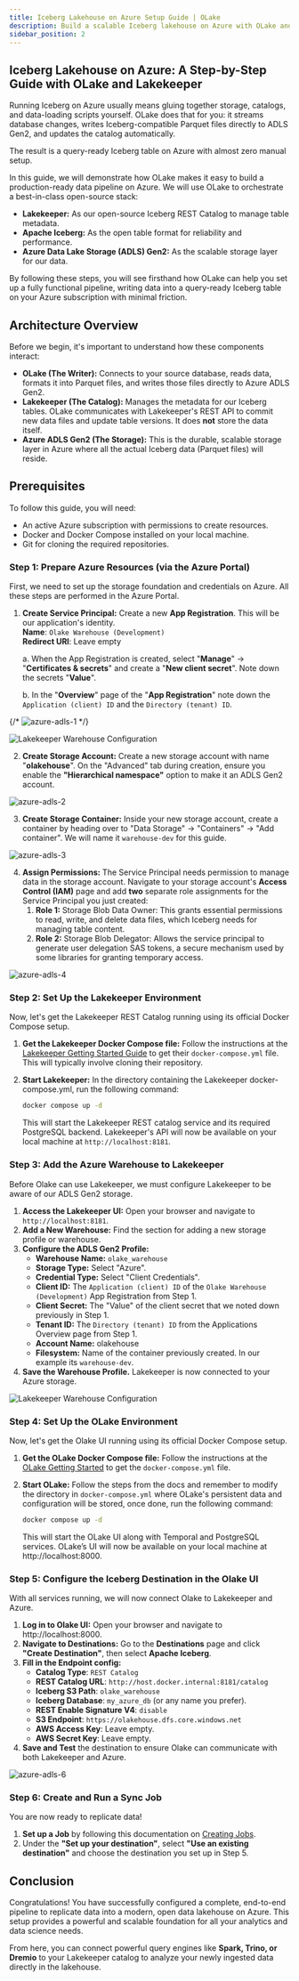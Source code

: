 ```yaml
---
title: Iceberg Lakehouse on Azure Setup Guide | OLake
description: Build a scalable Iceberg lakehouse on Azure with OLake and Lakekeeper for seamless data pipelines using ADLS Gen2 and REST catalog integration
sidebar_position: 2
---
```


## Iceberg Lakehouse on Azure: A Step-by-Step Guide with OLake and Lakekeeper
Running Iceberg on Azure usually means gluing together storage, catalogs, and data-loading scripts yourself. OLake does that for you: it streams database changes, writes Iceberg-compatible Parquet files directly to ADLS Gen2, and updates the catalog automatically. 

The result is a query-ready Iceberg table on Azure with almost zero manual setup.   

In this guide, we will demonstrate how OLake makes it easy to build a production-ready data pipeline on Azure. We will use OLake to orchestrate a best-in-class open-source stack: 

* **Lakekeeper:** As our open-source Iceberg REST Catalog to manage table metadata.   
* **Apache Iceberg:** As the open table format for reliability and performance.   
* **Azure Data Lake Storage (ADLS) Gen2:** As the scalable storage layer for our data. 

By following these steps, you will see firsthand how OLake can help you set up a fully functional pipeline, writing data into a query-ready Iceberg table on your Azure subscription with minimal friction.   

## Architecture Overview
Before we begin, it's important to understand how these components interact: 

* **OLake (The Writer):** Connects to your source database, reads data, formats it into Parquet files, and writes those files directly to Azure ADLS Gen2.   
* **Lakekeeper (The Catalog):** Manages the metadata for our Iceberg tables. OLake communicates with Lakekeeper's REST API to commit new data files and update table versions. It does **not** store the data itself.   
* **Azure ADLS Gen2 (The Storage):** This is the durable, scalable storage layer in Azure where all the actual Iceberg data (Parquet files) will reside. 

## Prerequisites
To follow this guide, you will need: 

* An active Azure subscription with permissions to create resources.   
* Docker and Docker Compose installed on your local machine.   
* Git for cloning the required repositories. 

### Step 1: Prepare Azure Resources (via the Azure Portal)
First, we need to set up the storage foundation and credentials on Azure. All these steps are performed in the Azure Portal. 

1. **Create Service Principal:** Create a new **App Registration**. This will be our application's identity.   
    **Name**: `Olake Warehouse (Development)`   
    **Redirect URI**: Leave empty   

    a. When the App Registration is created, select "**Manage**" -> "**Certificates & secrets**" and create a "**New client secret**". Note down the secrets "**Value**".   

    b. In the "**Overview**" page of the "**App Registration**" note down the `Application (client) ID` and the `Directory (tenant) ID`. 

{/* ![azure-adls-1](/img/docs/adls/azure-adls-1.webp) */}

<img src="/img/docs/adls/azure-adls-1.webp" width={680}  alt="Lakekeeper Warehouse Configuration" loading="lazy" decoding="async" />


2. **Create Storage Account:** Create a new storage account with name "**olakehouse**". On the "Advanced" tab during creation, ensure you enable the **"Hierarchical namespace"** option to make it an ADLS Gen2 account.   
      
![azure-adls-2](/img/docs/adls/azure-adls-2.webp)

3. **Create Storage Container:** Inside your new storage account, create a container by heading over to "Data Storage" → "Containers" → "Add container". We will name it `warehouse-dev` for this guide.   
      
![azure-adls-3](/img/docs/adls/azure-adls-3.webp)

4. **Assign Permissions:** The Service Principal needs permission to manage data in the storage account. Navigate to your storage account's **Access Control (IAM)** page and add **two** separate role assignments for the Service Principal you just created:   
    1. **Role 1:** Storage Blob Data Owner: This grants essential permissions to read, write, and delete data files, which Iceberg needs for managing table content.   
    2. **Role 2:** Storage Blob Delegator: Allows the service principal to generate user delegation SAS tokens, a secure mechanism used by some libraries for granting temporary access. 

    
![azure-adls-4](/img/docs/adls/azure-adls-4.webp)

### Step 2: Set Up the Lakekeeper Environment
Now, let's get the Lakekeeper REST Catalog running using its official Docker Compose setup. 

1. **Get the Lakekeeper Docker Compose file:** Follow the instructions at the [Lakekeeper Getting Started Guide](https://docs.lakekeeper.io/getting-started/) to get their `docker-compose.yml` file. This will typically involve cloning their repository.   
2. **Start Lakekeeper:** In the directory containing the Lakekeeper docker-compose.yml, run the following command:   
   
   ```sh
   docker compose up -d   
   ```

   This will start the Lakekeeper REST catalog service and its required PostgreSQL backend. Lakekeeper's API will now be available on your local machine at `http://localhost:8181`. 

### Step 3: Add the Azure Warehouse to Lakekeeper
Before Olake can use Lakekeeper, we must configure Lakekeeper to be aware of our ADLS Gen2 storage. 

1. **Access the Lakekeeper UI:** Open your browser and navigate to `http://localhost:8181`.   
2. **Add a New Warehouse:** Find the section for adding a new storage profile or warehouse.   
3. **Configure the ADLS Gen2 Profile:**   
    * **Warehouse Name:** `olake_warehouse`   
    * **Storage Type:** Select "Azure".   
    * **Credential Type:** Select "Client Credentials".   
    * **Client ID:** The `Application (client) ID` of the `Olake Warehouse (Development)` App Registration from Step 1.   
    * **Client Secret:** The "Value" of the client secret that we noted down previously in Step 1.   
    * **Tenant ID:** The `Directory (tenant) ID` from the Applications Overview page from Step 1.   
    * **Account Name:** olakehouse   
    * **Filesystem:** Name of the container previously created. In our example its `warehouse-dev`.   
4. **Save the Warehouse Profile.** Lakekeeper is now connected to your Azure storage.   


<img src="/img/docs/adls/azure-adls-5.webp" width={630} alt="Lakekeeper Warehouse Configuration" loading="lazy" decoding="async" />

### Step 4: Set Up the OLake Environment
Now, let's get the Olake UI running using its official Docker Compose setup. 

1. **Get the OLake Docker Compose file:** Follow the instructions at the [OLake Getting Started](/docs/getting-started/quickstart) to get the `docker-compose.yml` file.   
2. **Start OLake:** Follow the steps from the docs and remember to modify the directory in `docker-compose.yml` where OLake's persistent data and configuration will be stored, once done, run the following command:   
    
    ```sh
    docker compose up -d   
    ```
   
   This will start the OLake UI along with Temporal and PostgreSQL services. OLake’s UI will now be available on your local machine at http://localhost:8000. 

### Step 5: Configure the Iceberg Destination in the Olake UI
With all services running, we will now connect Olake to Lakekeeper and Azure. 

1. **Log in to Olake UI:** Open your browser and navigate to http://localhost:8000.   
2. **Navigate to Destinations:** Go to the **Destinations** page and click **"Create Destination"**, then select **Apache Iceberg**.   
3. **Fill in the Endpoint config:**   
    * **Catalog Type**: `REST Catalog`   
    * **REST Catalog URL**: `http://host.docker.internal:8181/catalog`   
    * **Iceberg S3 Path**: `olake_warehouse`   
    * **Iceberg Database**: `my_azure_db` (or any name you prefer).
    * **REST Enable Signature V4**: `disable`
    * **S3 Endpoint**: `https://olakehouse.dfs.core.windows.net`  
    * **AWS Access Key**: Leave empty.   
    * **AWS Secret Key**: Leave empty.
4. **Save and Test** the destination to ensure Olake can communicate with both Lakekeeper and Azure.   

![azure-adls-6](/img/docs/adls/azure-adls-6.webp)

### Step 6: Create and Run a Sync Job
You are now ready to replicate data! 

1. **Set up a Job** by following this documentation on [Creating Jobs](/docs/getting-started/creating-first-pipeline#tutorial-creating-a-job).   
2. Under the **"Set up your destination"**, select **"Use an existing destination"** and choose the destination you set up in Step 5. 

## Conclusion
Congratulations! You have successfully configured a complete, end-to-end pipeline to replicate data into a modern, open data lakehouse on Azure. This setup provides a powerful and scalable foundation for all your analytics and data science needs.   

From here, you can connect powerful query engines like **Spark, Trino, or Dremio** to your Lakekeeper catalog to analyze your newly ingested data directly in the lakehouse.   
